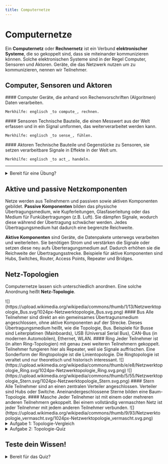 ```yaml
---
title: Computernetze
---
```


# Computernetze

Ein **Computernetz** oder **Rechnernetz** ist ein Verbund **elektronischer Systeme**, die so gekoppelt sind, dass sie miteinander kommunizieren können. Solche elektronischen Systeme sind in der Regel Computer, Sensoren und Aktoren. Geräte, die das Netzwerk nutzen um zu kommunizieren, nennen wir Teilnehmer.

## Computer, Sensoren und Aktoren
<Columns> 
  <Column className='text--left'>
    #### Computer
    Geräte, die anhand von Rechenvorschriften (Algoritmen) Daten verarbeiten.


    Merkhilfe: englisch _to compute_, rechnen.
  </Column>
  <Column className='text--left'>
    #### Sensoren
    Technische Bauteile, die einen Messwert aus der Welt erfassen und in ein Signal umformen, das weiterverarbeitet werden kann. 

    Merkhilfe: englisch _to sense_, fühlen.
  </Column>
  <Column className='text--left'>
    #### Aktoren
    Technische Bauteile und Gegenstücke zu Sensoren, sie setzen verarbeitbare Signale in Effekte in der Welt um.


    Merkhilfe: englisch _to act_, handeln.
  </Column>
</Columns>

---

<details>
  <summary>Bereit für eine Übung?</summary>

**Übung**: Ordne die Eigenschaften **Computer**, **Sensor** oder **Aktor** zu.

<ItemMatch taskData={[
  { id: 'door', text: 'Ein Motor öffnet die Garagentüre.', answer: 'Aktor' },
  { id: 'temp_sensor', text: 'Ein Temperaturfühler sendet elektrische Signale.', answer: 'Sensor' },
  { id: 'chip', text: 'Ein Chip verarbeitet Signale und sendet neue Signale.', answer: 'Computer' },
  { id: 'fan', text: 'Ein Lüfter setzt elektrische Signale in Bewegung um.', answer: 'Aktor' },
]} />

</details>

## Aktive und passive Netzkomponenten

Netze werden aus Teilnehmern und passiven sowie aktiven Komponenten gebildet. **Passive Komponenten** bilden das physische Übertragungsmedium, wie Kupferleitungen, Glasfaserleitung oder das Medium für Funkübertragungen (z.B. Luft). Sie dämpfen Signale, wodurch diese während der Übertragung schwächer werden. Jedes Übertragungsmedium hat dadurch eine begrenzte Reichweite. 

**Aktive Komponenten** sind Geräte, die Datenpakete unterwegs verarbeiten und weiterleiten. Sie benötigen Strom und verstärken die Signale oder setzen diese neu aufs Überteragungsmedium auf. Dadurch erhöhen sie die Reichweite der Übertragungsstrecke. Beispiele für aktive Komponenten sind Hubs, Switches, Router, Access Points, Repeater und Bridges.

## Netz-Topologien

Computernetze lassen sich unterschiedlich anordnen. Eine solche Anordnung heißt **Netz-Topologie**.

<Columns> 
  <Column className='text--center'>
    ![](https://upload.wikimedia.org/wikipedia/commons/thumb/1/13/Netzwerktopologie_Bus.svg/1024px-Netzwerktopologie_Bus.svg.png)
  </Column>
  <Column className='text--left'> 
    #### Bus
    Alle Teilnehmer sind direkt an ein gemeinsames Übertragunsmedium angeschlossen, ohne aktive Komponenten auf der Strecke. Dieses Übertragungsmedium heißt, wie die Topologie, Bus. Beispiele für Busse sind Leiterplatinen (Mainboards), USB (Universal Serial Bus), CAN-Bus (in modernen Automobilen), Ethernet, WLAN.
  </Column>
</Columns>

<Columns>
  <Column className='text--left'> 
    #### Ring
    Jeder Teilnehmer ist (in alten Ring-Topologien) mit genau zwei weiteren Teilnehmern gekoppelt. Teilnehmer fungieren hier als Repeater, weil sie Signale auffrischen. Eine Sonderform der Ringtopologie ist die Linientopologie. Die Ringtopologie ist veraltet und nur theoretisch und historisch interessant.
  </Column>
  <Column className='text--center'>
    ![](https://upload.wikimedia.org/wikipedia/commons/thumb/e/e8/Netzwerktopologie_Ring.svg/1024px-Netzwerktopologie_Ring.svg.png)
  </Column>
</Columns>

<Columns>
  <Column className='text--center'>
    ![](https://upload.wikimedia.org/wikipedia/commons/thumb/5/55/Netzwerktopologie_Stern.svg/1024px-Netzwerktopologie_Stern.svg.png)
  </Column>
  <Column className='text--left'> 
    #### Stern
    Alle Teilnehmer sind an einen zentralen Verteiler angeschlossen. Verteiler sind Hubs oder Switche. Aneinandergeschlossene Sterne bilden eine Baum-Topologie.
  </Column>
</Columns>

<Columns>
  <Column className='text--left'> 
    #### Masche
    Jeder Teilnehmer ist mit einem oder mehreren anderen Teilnehmern gekoppelt. Bei einem vollständig vermaschten Netz ist jeder Teilnehmer mit jedem anderen Teilnehmer verbunden.
  </Column>
  <Column className='text--center'>
    ![](https://upload.wikimedia.org/wikipedia/commons/thumb/9/93/Netzwerktopologie_vermascht.svg/1024px-Netzwerktopologie_vermascht.svg.png)
  </Column>
</Columns>

<details>
  <summary>Aufgabe 1: Topologie-Vergleich</summary>

**Aufgabe**: Vergleiche die Topologien Bus, Ring, Stern, Masche hinsichtlich **Ausfallsicherheit**, **Materialaufwand** und **Arbeitsaufwand**.

<OrderVertical
  taskData={{
    description: "Ordne die Netzwerktopologien nach Materialaufwand (oben = billig, unten = teuer).",
    items: ["Ring", "Masche", "Bus", "Stern"],
    correctOrder: ["Bus", "Stern", "Ring", "Masche"],
  }}
/>

<OrderVertical
  taskData={{
    description: "Ordne die Netzwerktopologien nach Ausfallsicherheit (oben = ausfallsicher, unten = ausfallanfällig).",
    items: ["Ring", "Masche", "Bus", "Stern"],
    correctOrder: ["Masche", "Stern", "Ring", "Bus"],
  }}
/>



</details>





<details>
  <summary>Aufgabe 2: Topologie-Quiz</summary>

  Thema: **Vorteile** und **Nachteile** von Netz-Topologien

<Quiz
  questions={[
    {
      question: "Was ist ein Vorteil der Bus-Topologie?",
      answers: [
        { text: "Hohe Ausfallsicherheit", isCorrect: false },
        { text: "Einfache Erweiterung des Netzes", isCorrect: true },
        { text: "Gezielte Datenübertragung an den Empfänger", isCorrect: false },
        { text: "Ein Ausfall eines Teilnehmers beeinträchtigt das Netz nicht", isCorrect: false }
      ],
    },
    {
      question: "Welcher Nachteil ist typisch für die Ring-Topologie?",
      answers: [
        { text: "Hoher Verkabelungsaufwand", isCorrect: false },
        { text: "Ein Fehler in einem Kabel legt den gesamten Ring lahm", isCorrect: true },
        { text: "Benötigt einen zentralen Knotenpunkt (Hub/Switch)", isCorrect: false },
        { text: "Schwierige Fehlerdiagnose", isCorrect: true }
      ],
    },
    {
      question: "Was ist der größte Vorteil der Stern-Topologie?",
      answers: [
        { text: "Geringe Kosten", isCorrect: false },
        { text: "Kein zentraler Knotenpunkt nötig", isCorrect: false },
        { text: "Hohe Ausfallsicherheit einzelner Teilnehmer", isCorrect: true },
        { text: "Einfache Verkabelung über ein einziges Kabel", isCorrect: false }
      ],
    },
    {
      question: "Was ist der größte Nachteil der Stern-Topologie?",
      answers: [
        { text: "Jeder Teilnehmer hat einen zentralen Knotenpunkt", isCorrect: false },
        { text: "Der Ausfall des zentralen Knotens legt das gesamte Netz lahm", isCorrect: true },
        { text: "Schlechte Skalierbarkeit", isCorrect: false },
        { text: "Hohe Kosten pro Teilnehmer", isCorrect: false }
      ],
    },
    {
      question: "Welche Topologie-Form hat die höchste Ausfallsicherheit und Redundanz?",
      answers: [
        { text: "Stern-Topologie", isCorrect: false },
        { text: "Ring-Topologie", isCorrect: false },
        { text: "Bus-Topologie", isCorrect: false },
        { text: "Maschen-Topologie", isCorrect: true }
      ],
    },
    {
      question: "Welche Topologie-Form ist die kostspieligste?",
      answers: [
        { text: "Bus-Topologie", isCorrect: false },
        { text: "Stern-Topologie", isCorrect: false },
        { text: "Ring-Topologie", isCorrect: false },
        { text: "Maschen-Topologie", isCorrect: true }
      ],
    },
    {
      question: "Was ist eine Sonderform der Stern-Topologie, die mehrere zentrale Knotenpunkte miteinander verbindet?",
      answers: [
        { text: "Ring-Topologie", isCorrect: false },
        { text: "Bus-Topologie", isCorrect: false },
        { text: "Baum-Topologie", isCorrect: true },
        { text: "Linien-Topologie", isCorrect: false }
      ],
    },
    {
      question: "Was ist ein Nachteil der Bus-Topologie?",
      answers: [
        { text: "Die Fehlerdiagnose ist einfach", isCorrect: false },
        { text: "Die Erweiterung ist aufwendig", isCorrect: false },
        { text: "Eine Unterbrechung am Kabel legt das gesamte Segment lahm", isCorrect: true },
        { text: "Hohe Übertragungsgeschwindigkeit", isCorrect: false }
      ],
    },
    {
      question: "Was ist ein (veralteter) Vorteil der Ring-Topologie?",
      answers: [
        { text: "Ein Ausfall eines Teilnehmers legt das Netz lahm", isCorrect: false },
        { text: "Es gibt keinen zentralen Knotenpunkt, was Kosten spart", isCorrect: true },
        { text: "Hohe Kosten und hoher Verkabelungsaufwand", isCorrect: false },
        { text: "Sehr gute Skalierbarkeit", isCorrect: false }
      ],
    },
    {
      question: "Welche Topologie ist aufgrund ihrer Komplexität und Kosten in der Praxis selten vollständig implementiert, aber Teil des Internets?",
      answers: [
        { text: "Bus-Topologie", isCorrect: false },
        { text: "Stern-Topologie", isCorrect: false },
        { text: "Ring-Topologie", isCorrect: false },
        { text: "Maschen-Topologie", isCorrect: true }
      ],
    },
  ]}
/>

</details>

## Teste dein Wissen!

<details>
  <summary>Bereit für das Quiz?</summary>

<Quiz
  questions={[
    {
      question: "Was ist die Hauptaufgabe eines Aktors?",
      answers: [
        { text: "Daten verarbeiten und Rechenvorschriften ausführen.", isCorrect: false },
        { text: "Einen Messwert aus der Umwelt erfassen und in ein Signal umwandeln.", isCorrect: false },
        { text: "Signale verarbeiten und diese in Effekte in der realen Welt umsetzen.", isCorrect: true },
        { text: "Das physische Medium für die Datenübertragung bereitstellen.", isCorrect: false }
      ],
    },
    {
      question: "Welche Netzkomponenten verstärken Signale und erhöhen dadurch die Reichweite der Übertragungsstrecke?",
      answers: [
        { text: "Passive Komponenten", isCorrect: false },
        { text: "Teilnehmer", isCorrect: false },
        { text: "Aktive Komponenten", isCorrect: true },
        { text: "Sensoren und Aktoren", isCorrect: false }
      ],
    },
    {
      question: "Welche Netz-Topologie ist aufgrund ihrer geringen Ausfallsicherheit, bei der ein Fehler am zentralen Kabel zum kompletten Netzausfall führt, als veraltet anzusehen?",
      answers: [
        { text: "Ring-Topologie", isCorrect: false },
        { text: "Stern-Topologie", isCorrect: false },
        { text: "Bus-Topologie", isCorrect: true },
        { text: "Maschen-Topologie", isCorrect: false }
      ],
    },
    {
      question: "Welche Topologie-Form hat die höchste Ausfallsicherheit und Redundanz?",
      answers: [
        { text: "Ring-Topologie", isCorrect: false },
        { text: "Maschen-Topologie", isCorrect: true },
        { text: "Bus-Topologie", isCorrect: false },
        { text: "Stern-Topologie", isCorrect: false }
      ],
    },
    {
      question: "Was ist der größte Nachteil der Stern-Topologie?",
      answers: [
        { text: "Jeder Teilnehmer hat einen zentralen Knotenpunkt.", isCorrect: false },
        { text: "Schlechte Skalierbarkeit.", isCorrect: false },
        { text: "Hohe Kosten pro Teilnehmer.", isCorrect: false },
        { text: "Der Ausfall des zentralen Knotens legt das gesamte Netz lahm.", isCorrect: true }
      ],
    },
    {
      question: "Was ist eine Sonderform der Stern-Topologie, bei der mehrere zentrale Knotenpunkte miteinander verbunden werden?",
      answers: [
        { text: "Linien-Topologie", isCorrect: false },
        { text: "Baum-Topologie", isCorrect: true },
        { text: "Bus-Topologie", isCorrect: false },
        { text: "Ring-Topologie", isCorrect: false }
      ],
    },
    {
      question: "Welche Topologie hat den geringsten Materialaufwand und ist daher am billigsten?",
      answers: [
        { text: "Maschen-Topologie", isCorrect: false },
        { text: "Ring-Topologie", isCorrect: false },
        { text: "Stern-Topologie", isCorrect: false },
        { text: "Bus-Topologie", isCorrect: true }
      ],
    },
    {
      question: "Welches der folgenden Geräte ist ein Beispiel für eine aktive Netzkomponente?",
      answers: [
        { text: "Eine Kupferleitung", isCorrect: false },
        { text: "Ein Router", isCorrect: true },
        { text: "Ein Lichtwellenleiter", isCorrect: false },
        { text: "Eine Antenne für Funkübertragung", isCorrect: false }
      ],
    },
    {
      question: "Was ist die Definition eines Computernetzes?",
      answers: [
        { text: "Ein einzelnes elektronisches System, das Daten verarbeitet.", isCorrect: false },
        { text: "Eine Anordnung von Geräten, die Signale in Effekte in der Welt umsetzen.", isCorrect: false },
        { text: "Ein Verbund elektronischer Systeme, die so gekoppelt sind, dass sie miteinander kommunizieren können.", isCorrect: true },
        { text: "Ein Satz von Regeln, der die Datenübertragung steuert.", isCorrect: false }
      ],
    },
    {
      question: "Welche Eigenschaft trifft auf eine Ring-Topologie zu?",
      answers: [
        { text: "Alle Teilnehmer sind an einen zentralen Verteiler angeschlossen.", isCorrect: false },
        { text: "Jeder Teilnehmer ist mit genau zwei weiteren Teilnehmern gekoppelt.", isCorrect: true },
        { text: "Teilnehmer sind direkt an ein gemeinsames Übertragungsmedium angeschlossen.", isCorrect: false },
        { text: "Jeder Teilnehmer ist mit jedem anderen Teilnehmer gekoppelt.", isCorrect: false }
      ],
    },
  ]}
/>

</details>